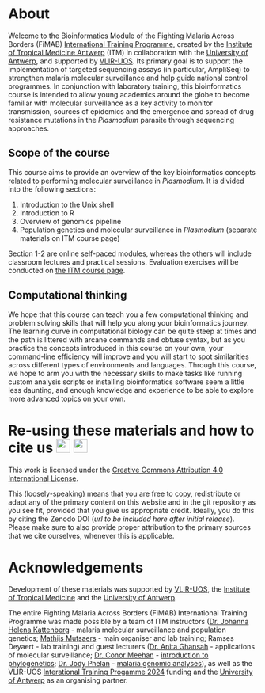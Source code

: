 # About {.unnumbered}

Welcome to the Bioinformatics Module of the Fighting Malaria Across Borders (FiMAB) [International Training Programme](https://www.vliruos.be/get-funded/calls/international-training-programme-2024), created by the [Institute of Tropical Medicine Antwerp](https://www.itg.be/en/) (ITM) in collaboration with the [University of Antwerp](https://www.uantwerpen.be/en/), and supported by [VLIR-UOS](https://www.vliruos.be/en). Its primary goal is to support the implementation of targeted sequencing assays (in particular, AmpliSeq) to strengthen malaria molecular surveillance and help guide national control programmes. In conjunction with laboratory training, this bioinformatics course is intended to allow young academics around the globe to become familiar with molecular surveillance as a key activity to monitor transmission, sources of epidemics and the emergence and spread of drug resistance mutations in the _Plasmodium_ parasite through sequencing approaches.

## Scope of the course

This course aims to provide an overview of the key bioinformatics concepts related to performing molecular surveillance in _Plasmodium_. It is divided into the following sections:

1. Introduction to the Unix shell
2. Introduction to R
3. Overview of genomics pipeline
4. Population genetics and molecular surveillance in _Plasmodium_ (separate materials on ITM course page)

Section 1-2 are online self-paced modules, whereas the others will include classroom lectures and practical sessions. Evaluation exercises will be conducted on [the ITM course page](https://campus.itg.be/course/view.php?id=217).

## Computational thinking

We hope that this course can teach you a few computational thinking and problem solving skills that will help you along your bioinformatics journey. The learning curve in computational biology can be quite steep at times and the path is littered with arcane commands and obtuse syntax, but as you practice the concepts introduced in this course on your own, your command-line efficiency will improve and you will start to spot similarities across different types of environments and languages. Through this course, we hope to arm you with the necessary skills to make tasks like running custom analysis scripts or installing bioinformatics software seem a little less daunting, and enough knowledge and experience to be able to explore more advanced topics on your own.

# Re-using these materials and how to cite us [![](https://mirrors.creativecommons.org/presskit/icons/cc.svg){fig-alt="CC" height=1em}](https://creativecommons.org/licenses/by/4.0/) [![](https://mirrors.creativecommons.org/presskit/icons/by.svg){fig-alt="BY" height=1em}](https://creativecommons.org/licenses/by/4.0/) {.unnumbered}

This work is licensed under the [Creative Commons Attribution 4.0 International License](https://creativecommons.org/licenses/by/4.0/).

This (loosely-speaking) means that you are free to copy, redistribute or adapt any of the primary content on this website and in the git repository as you see fit, provided that you give us appropriate credit. Ideally, you do this by citing the Zenodo DOI (_url to be included here after initial release_). Please make sure to also provide proper attribution to the primary sources that we cite ourselves, whenever this is applicable.

# Acknowledgements {.unnumbered}

Development of these materials was supported by [VLIR-UOS](https://www.vliruos.be), the [Institute of Tropical Medicine](https://www.itg.be/en) and the [University of Antwerp](https://www.uantwerpen.be/en/).

The entire Fighting Malaria Across Borders (FiMAB) International Training Programme was made possible by a team of ITM instructors ([Dr. Johanna Helena Kattenberg](https://orcid.org/0000-0002-2971-5136) - malaria molecular surveillance and population genetics; [Mathijs Mutsaers](https://orcid.org/0000-0002-7633-6438) - main organiser and lab training; Ramses Deyaert - lab training) and guest lecturers ([Dr. Anita Ghansah](https://orcid.org/0000-0003-4639-1249) - applications of molecular surveillance; [Dr. Conor Meehan](https://orcid.org/0000-0003-0724-8343) - [introduction to phylogenetics](https://conmeehan.github.io/PathogenDataCourse/IntroToPhylogenetics); [Dr. Jody Phelan](https://orcid.org/0000-0001-8323-7019) - [malaria genomic analyses](https://jodyphelan.github.io/malaria-training/)), as well as the VLIR-UOS [Interational Training Progamme 2024](https://www.vliruos.be/get-funded/calls/international-training-programme-2024) funding and the [University of Antwerp](https://www.uantwerpen.be/) as an organising partner.

